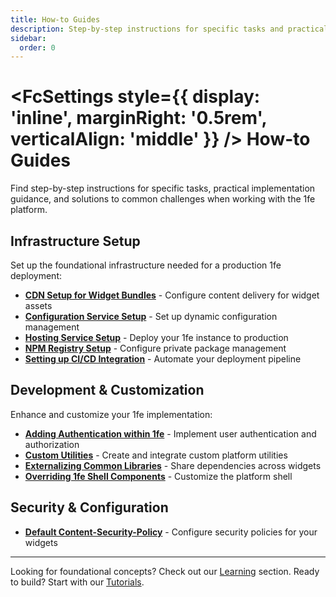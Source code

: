 ```yaml
---
title: How-to Guides
description: Step-by-step instructions for specific tasks and practical implementation guidance
sidebar:
  order: 0
---
```



# <FcSettings style={{ display: 'inline', marginRight: '0.5rem', verticalAlign: 'middle' }} /> How-to Guides

Find step-by-step instructions for specific tasks, practical implementation guidance, and solutions to common challenges when working with the 1fe platform.

## Infrastructure Setup

Set up the foundational infrastructure needed for a production 1fe deployment:

- **[CDN Setup for Widget Bundles](/how-to-guides/infrastructure%20setup/cdn-setup/)** - Configure content delivery for widget assets
- **[Configuration Service Setup](/how-to-guides/infrastructure%20setup/configuration-setup/)** - Set up dynamic configuration management
- **[Hosting Service Setup](/how-to-guides/infrastructure%20setup/hosting-setup/)** - Deploy your 1fe instance to production
- **[NPM Registry Setup](/how-to-guides/infrastructure%20setup/npm-registry-setup/)** - Configure private package management
- **[Setting up CI/CD Integration](/how-to-guides/infrastructure%20setup/project-setup/)** - Automate your deployment pipeline

## Development & Customization

Enhance and customize your 1fe implementation:

- **[Adding Authentication within 1fe](/how-to-guides/authentication/)** - Implement user authentication and authorization
- **[Custom Utilities](/how-to-guides/custom-utilities/)** - Create and integrate custom platform utilities
- **[Externalizing Common Libraries](/how-to-guides/externalizing-libraries/)** - Share dependencies across widgets
- **[Overriding 1fe Shell Components](/how-to-guides/override-shell-components/)** - Customize the platform shell

## Security & Configuration

- **[Default Content-Security-Policy](/how-to-guides/default-csp/)** - Configure security policies for your widgets

---

Looking for foundational concepts? Check out our [Learning](/learning/) section. Ready to build? Start with our [Tutorials](/tutorials/).